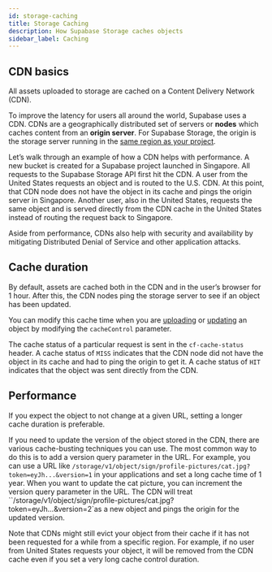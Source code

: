 ```yaml
---
id: storage-caching
title: Storage Caching
description: How Supabase Storage caches objects
sidebar_label: Caching
---
```


## CDN basics

All assets uploaded to storage are cached on a Content Delivery Network (CDN).

To improve the latency for users all around the world, Supabase uses a CDN. CDNs are a geographically distributed set of servers or **nodes** which caches content from an **origin server**. For Supabase Storage, the origin is the storage server running in the [same region as your project](https://app.supabase.com/project/_/settings/general).

Let’s walk through an example of how a CDN helps with performance. A new bucket is created for a Supabase project launched in Singapore. All requests to the Supabase Storage API first hit the CDN. A user from the United States requests an object and is routed to the U.S. CDN. At this point, that CDN node does not have the object in its cache and pings the origin server in Singapore. Another user, also in the United States, requests the same object and is served directly from the CDN cache in the United States instead of routing the request back to Singapore.

Aside from performance, CDNs also help with security and availability by mitigating Distributed Denial of Service and other application attacks.

## Cache duration

By default, assets are cached both in the CDN and in the user’s browser for 1 hour. After this, the CDN nodes ping the storage server to see if an object has been updated.

You can modify this cache time when you are [uploading](https://supabase.com/docs/reference/javascript/next/storage-from-upload) or [updating](https://supabase.com/docs/reference/javascript/next/storage-from-update) an object by modifying the `cacheControl` parameter.

The cache status of a particular request is sent in the `cf-cache-status` header. A cache status of `MISS` indicates that the CDN node did not have the object in its cache and had to ping the origin to get it. A cache status of `HIT` indicates that the object was sent directly from the CDN.

## Performance

If you expect the object to not change at a given URL, setting a longer cache duration is preferable.

If you need to update the version of the object stored in the CDN, there are various cache-busting techniques you can use. The most common way to do this is to add a version query parameter in the URL. For example, you can use a URL like `/storage/v1/object/sign/profile-pictures/cat.jpg?token=eyJh...&version=1` in your applications and set a long cache time of 1 year. When you want to update the cat picture, you can increment the version query parameter in the URL. The CDN will treat ``/storage/v1/object/sign/profile-pictures/cat.jpg?token=eyJh...&version=2`as a new object and pings the origin for the updated version.

Note that CDNs might still evict your object from their cache if it has not been requested for a while from a specific region. For example, if no user from United States requests your object, it will be removed from the CDN cache even if you set a very long cache control duration.

